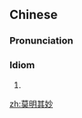 ==Chinese==
{{zh-forms}}

===Pronunciation===
{{zh-pron
|m=mòmíngqímiào
|c=mok6 ming4 kei4 miu6
|mn=bo̍k-bêng-kî-miāu/bo̍k-bêng-kî-biāu
|ma=y
|cat=cy
}}

===Idiom===
{{zh-idiom}}

# {{alternative form of|莫名其妙|lang=zh}}

[[zh:莫明其妙]]